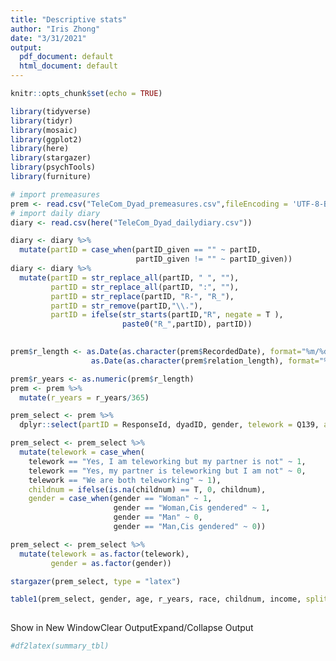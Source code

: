 ```yaml
---
title: "Descriptive stats"
author: "Iris Zhong"
date: "3/31/2021"
output:
  pdf_document: default
  html_document: default
---
```


```r
knitr::opts_chunk$set(echo = TRUE)
```

```r
library(tidyverse)
library(tidyr)
library(mosaic)
library(ggplot2)
library(here)
library(stargazer)
library(psychTools)
library(furniture)
```

```r
# import premeasures
prem <- read.csv("TeleCom_Dyad_premeasures.csv",fileEncoding = 'UTF-8-BOM')
# import daily diary
diary <- read.csv(here("TeleCom_Dyad_dailydiary.csv"))
```

```r
diary <- diary %>%
  mutate(partID = case_when(partID_given == "" ~ partID,
                            partID_given != "" ~ partID_given))
diary <- diary %>%
  mutate(partID = str_replace_all(partID, " ", ""),
         partID = str_replace_all(partID, ":", ""),
         partID = str_replace(partID, "R-", "R_"),
         partID = str_remove(partID,"\\."),
         partID = ifelse(str_starts(partID,"R", negate = T ),
                         paste0("R_",partID), partID))
         
```


```r
prem$r_length <- as.Date(as.character(prem$RecordedDate), format="%m/%d/%y")-
                  as.Date(as.character(prem$relation_length), format="%m/%d/%y")

prem$r_years <- as.numeric(prem$r_length) 
prem <- prem %>%
  mutate(r_years = r_years/365)
```


```r
prem_select <- prem %>%
  dplyr::select(partID = ResponseId, dyadID, gender, telework = Q139, age = birthday, r_years, race, childnum = people_5_TEXT, income = indinc)
```

```r
prem_select <- prem_select %>%
  mutate(telework = case_when(
    telework == "Yes, I am teleworking but my partner is not" ~ 1,
    telework == "Yes, my partner is teleworking but I am not" ~ 0,
    telework == "We are both teleworking" ~ 1),
    childnum = ifelse(is.na(childnum) == T, 0, childnum),
    gender = case_when(gender == "Woman" ~ 1,
                       gender == "Woman,Cis gendered" ~ 1,
                       gender == "Man" ~ 0,
                       gender == "Man,Cis gendered" ~ 0))
```

```r
prem_select <- prem_select %>%
  mutate(telework = as.factor(telework),
         gender = as.factor(gender))
```



```r
stargazer(prem_select, type = "latex")
```


```r
table1(prem_select, gender, age, r_years, race, childnum, income, splitby = ~telework, format_number = T, output = "markdown")
  
```



\begin{table}[!htbp] \centering 
  \caption{} 
  \label{} 
\begin{tabular}{@{\extracolsep{5pt}}lccccccc} 
\\[-1.8ex]\hline 
\hline \\[-1.8ex] 
Statistic & \multicolumn{1}{c}{N} & \multicolumn{1}{c}{Mean} & \multicolumn{1}{c}{St. Dev.} & \multicolumn{1}{c}{Min} & \multicolumn{1}{c}{Pctl(25)} & \multicolumn{1}{c}{Pctl(75)} & \multicolumn{1}{c}{Max} \\ 
\hline \\[-1.8ex] 
dyadID & 364 & 26,018,185.000 & 9,455,389.000 & 377,033 & 28,947,773 & 31,423,023 & 33,735,733 \\ 
age & 364 & 45.802 & 8.350 & 26 & 39 & 52 & 74 \\ 
r\_years & 360 & 18.448 & 10.192 & $-$48.074 & 11.813 & 23.205 & 43.186 \\ 
childnum & 364 & 0.830 & 1.346 & 0 & 0 & 1 & 12 \\ 
income & 296 & 76,618.800 & 105,704.100 & 0.000 & 37,500.000 & 92,000.000 & 1,490,000.000 \\ 
\hline \\[-1.8ex] 
\end{tabular} 
\end{table} 
Show in New WindowClear OutputExpand/Collapse Output
\begin{table}[ ht ] 
\centering 
\caption{}\label{}
\begin{tabular}{ l c c }
\toprule
 &   \multicolumn{ 2 }{c}{ telework }\\ 
  & 0 & 1 \\ 
 & n = 79 & n = 216 \\ 
 \midrule
gender &   &  \\ 
\hspace{6pt}    0 & 52 (65.8\%) & 101 (46.8\%)\\ 
\hspace{6pt}    1 & 27 (34.2\%) & 115 (53.2\%)\\ 
age &   &  \\ 
\hspace{6pt}   & 46.7 (8.0) & 45.2 (8.5)\\ 
r\_years &   &  \\ 
\hspace{6pt}   & 17.6 (12.5) & 18.5 (9.4)\\ 
race &   &  \\ 
\hspace{6pt}    Asian or Asian American & 6 (7.6\%) & 25 (11.6\%)\\ 
\hspace{6pt}    Black or African American & 7 (8.9\%) & 12 (5.6\%)\\ 
\hspace{6pt}    Latinx or Hispanic & 4 (5.1\%) & 14 (6.5\%)\\ 
\hspace{6pt}    Middle Eastern & 0 (0\%) & 2 (0.9\%)\\ 
\hspace{6pt}    Other & 0 (0\%) & 1 (0.5\%)\\ 
\hspace{6pt}    Prefer not to answer & 0 (0\%) & 2 (0.9\%)\\ 
\hspace{6pt}    White or European American & 61 (77.2\%) & 159 (73.6\%)\\ 
\hspace{6pt}    White or European American,Latinx or Hispanic & 1 (1.3\%) & 1 (0.5\%)\\ 
childnum &   &  \\ 
\hspace{6pt}   & 0.7 (0.9) & 0.9 (1.5)\\ 
income &   &  \\ 
\hspace{6pt}   & 62,494.7 (66,422.0) & 81,768.9 (116,748.9)\\ 
\bottomrule

\end{tabular}
\end{table}


```r
#df2latex(summary_tbl)
```